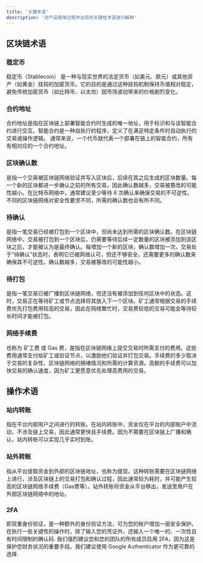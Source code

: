 ```yaml
---
title: '关键术语'
description: '对产品使用过程中出现的关键性术语进行解释'
---
```


## 区块链术语
### 稳定币
稳定币（Stablecoin） 是一种与现实世界的法定货币（如美元、欧元）或其他资产（如黄金）挂钩的加密货币。它的目的是通过这种挂钩机制保持币值相对稳定，避免传统加密货币（如比特币、以太坊）因市场波动带来的价格剧烈变化。

### 合约地址
合约地址是指在区块链上部署智能合约时生成的唯一地址，用于标识和与该智能合约进行交互。智能合约是一种自执行的程序，定义了在满足特定条件时自动执行的交易或操作逻辑。
通常来说，一个代币就代表一个部署在链上的智能合约，所有有相对应的一个合约地址。

### 区块确认数
是指一个交易被区块链网络验证并写入区块后，后续在其之后生成的区块数量。每一个新的区块都进一步确认之前的所有交易，因此确认数越多，交易被篡改的可能性越小。在比特币网络中，通常建议至少等待 6 次确认来确保交易的不可逆性。不同的区块链网络对安全性要求不同，所需的确认数也会有所不同。

### 待确认
是指一笔交易已经被打包到一个区块中，但尚未达到所需的区块确认数。在区块链网络中，交易被打包到一个区块后，仍需要等待后续一定数量的区块被添加到该区块之后，才能被认为是最终确认。每增加一个新的区块，确认数增加一次。交易处于“待确认”状态时，表明它已被网络认可，但还不够安全，还需要更多的确认数来确保其不可逆性。确认数越多，交易被篡改的可能性越小。

### 待打包
是指一笔交易已被广播到区块链网络，但还没有被添加到任何区块中的状态。这时，交易正在等待矿工或节点选择将其放入下一个区块。矿工通常根据交易的手续费优先打包费用较高的交易，因此在网络繁忙时，交易费较低的交易可能会等待较长时间才能被打包。

### 网络手续费
也称为 矿工费 或 Gas 费，是指在区块链网络上提交交易时所需支付的费用。这些费用通常支付给矿工或验证节点，以激励他们验证并打包交易。手续费的多少取决于交易的复杂性、区块链网络的拥堵情况和所需的计算资源。高额的手续费可以加快交易的确认速度，因为矿工更愿意优先处理高费用的交易。

## 操作术语

### 站内转账
指在平台内部用户之间进行的转账。在站内转账中，资金仅在平台的内部账户中流动，不涉及链上交易，因此通常更快且手续费。因为不需要在区块链上广播和确认，站内转账可以实现几乎实时到账。

### 站外转账
指从平台提取资金到外部的区块链地址，也称为提现。这种转账需要在区块链网络上进行，涉及区块链上的交易打包和确认过程，因此通常较为耗时，并可能产生较高的区块链网络手续费（Gas费等）。站外转账将资金从平台移出，发送至用户在外部区块链网络中的地址。

### 2FA
即双重身份验证，是一种额外的身份验证方法，可为您的帐户增加一层安全保护。在执行一些关键性的操作时，除了输入您的凭证外，还输入一个唯一的、一次性且有时间限制的确认码.
我们强烈建议您和您的团队的所有成员启用 2FA，因为这是保护您财务状况的重要手段。我们建议使用 Google Authenticator 作为更可靠的选择.



